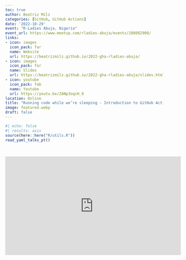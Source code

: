 ```yaml
---
toc: true
author: Beatriz Milz
categories: [GitHub, GitHub Actions]
date: '2022-10-29'
event: "R-Ladies Abuja, Nigeria"
event_url: https://www.meetup.com/rladies-abuja/events/288082908/
links:
- icon: images
  icon_pack: far
  name: Website
  url: https://beatrizmilz.github.io/2022-gha-rladies-abuja/
- icon: images
  icon_pack: far
  name: Slides
  url: https://beatrizmilz.github.io/2022-gha-rladies-abuja/slides.html
- icon: youtube
  icon_pack: fab
  name: Youtube
  url: https://youtu.be/ZANp3oqcH_0
location: Online
title: "Running code while we’re sleeping - Introduction to GitHub Actions for R users"
image: featured.webp
draft: false
---
```


```r
#| echo: false
#| results: asis
source(here::here("R/utils.R"))
read_yaml_talks_pt()
```

<br>

<center>
<iframe width="560" height="315" src="https://www.youtube.com/embed/ZANp3oqcH_0" title="YouTube video player" frameborder="0" allow="accelerometer; autoplay; clipboard-write; encrypted-media; gyroscope; picture-in-picture" allowfullscreen></iframe></center>

